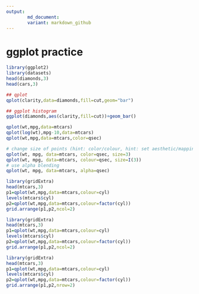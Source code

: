 ```yaml
---
output:
        md_document:
        variant: markdown_github
---
```




ggplot practice
===============
        
```r
library(ggplot2)
library(datasets)
head(diamonds,3)
head(cars,3)
```

```r
## qplot
qplot(clarity,data=diamonds,fill=cut,geom="bar")

## ggplot histogram
ggplot(diamonds,aes(clarity,fill=cut))+geom_bar()

```

```r
qplot(wt,mpg,data=mtcars)
qplot(log(wt),mpg-10,data=mtcars)
qplot(wt,mpg,data=mtcars,color=qsec)
```


```r
# change size of points (hint: color/colour, hint: set aesthetic/mapping)
qplot(wt, mpg, data=mtcars, color=qsec, size=3)
qplot(wt, mpg, data=mtcars, colour=qsec, size=I(3))
# use alpha blending
qplot(wt, mpg, data=mtcars, alpha=qsec)
```

```r
library(gridExtra)
head(mtcars,3)
p1=qplot(wt,mpg,data=mtcars,colour=cyl)
levels(mtcars$cyl)
p2=qplot(wt,mpg,data=mtcars,colour=factor(cyl))
grid.arrange(p1,p2,ncol=2)
```

```r
library(gridExtra)
head(mtcars,3)
p1=qplot(wt,mpg,data=mtcars,colour=cyl)
levels(mtcars$cyl)
p2=qplot(wt,mpg,data=mtcars,colour=factor(cyl))
grid.arrange(p1,p2,ncol=2)
```

```r
library(gridExtra)
head(mtcars,3)
p1=qplot(wt,mpg,data=mtcars,colour=cyl)
levels(mtcars$cyl)
p2=qplot(wt,mpg,data=mtcars,colour=factor(cyl))
grid.arrange(p1,p2,nrow=2)
```

